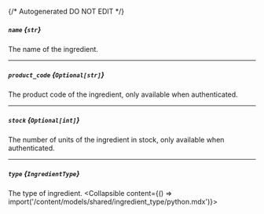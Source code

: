 {/* Autogenerated DO NOT EDIT  */}

##### `name` *{`str`}*
The name of the ingredient.

---
##### `product_code` *{`Optional[str]`}*
The product code of the ingredient, only available when authenticated.

---
##### `stock` *{`Optional[int]`}*
The number of units of the ingredient in stock, only available when authenticated.

---
##### `type` *{`IngredientType`}*
The type of ingredient.
<Collapsible content={() => import('/content/models/shared/ingredient_type/python.mdx')}>
</Collapsible>

